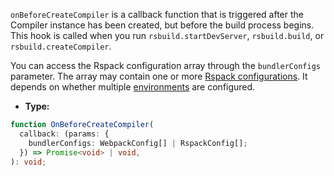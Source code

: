 `onBeforeCreateCompiler` is a callback function that is triggered after the Compiler instance has been created, but before the build process begins. This hook is called when you run `rsbuild.startDevServer`, `rsbuild.build`, or `rsbuild.createCompiler`.

You can access the Rspack configuration array through the `bundlerConfigs` parameter. The array may contain one or more [Rspack configurations](https://rspack.dev/config/). It depends on whether multiple [environments](/config/environments) are configured.

- **Type:**

```ts
function OnBeforeCreateCompiler(
  callback: (params: {
    bundlerConfigs: WebpackConfig[] | RspackConfig[];
  }) => Promise<void> | void,
): void;
```
